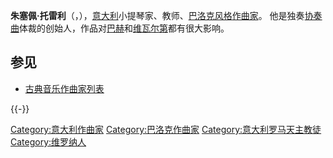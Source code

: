 {{Unreferenced|time=2021-02-01T23:51:22+00:00}}
{{NoteTA
|1=zh-hans:朱塞佩;zh-hant:朱塞佩;zh-hk:朱斯卑
}}
{{Infobox classical
| 中文名 = 托雷利
| 画像 = Giuseppe Torelli.png
| 附注 =      
| 原文名 = Giuseppe Torelli
| 国别 = 意大利    
| 出生日期 = 1658年4月22日
| 出生地 = 维罗纳
| 逝世日期 = 1709年2月8日(50歲)
| 逝世地 = 博洛尼亚
| 所属时期 = 巴洛克
| 所属乐派 =  博洛尼亚乐派
| 擅长作品类型 = 协奏曲，室内奏鸣曲，宗教音乐
| 代表作 = 小提琴独奏协奏曲，小号协奏曲，清唱剧《亚当》
| 师从 = 
| 学生 = [[曼弗雷迪尼|曼弗雷迪尼]]
| 官方网站 = 
}}

'''朱塞佩·托雷利'''（{{lang-it|'''Giuseppe Torelli'''}}，{{bd|1658年|4月22日|1709年|2月8日}}），[[意大利|意大利]]小提琴家、教师、[[巴洛克音乐|巴洛克风格]][[作曲家|作曲家]]。
他是独奏[[协奏曲|协奏曲]]体裁的创始人，作品对[[巴赫|巴赫]]和[[维瓦尔第|维瓦尔第]]都有很大影响。

== 参见 ==
* [[古典音乐作曲家列表|古典音乐作曲家列表]]

{{-}}
{{Authority control}}
{{DEFAULTSORT:torelli}}
[[Category:意大利作曲家|Category:意大利作曲家]]
[[Category:巴洛克作曲家|Category:巴洛克作曲家]]
[[Category:意大利罗马天主教徒|Category:意大利罗马天主教徒]]
[[Category:维罗纳人|Category:维罗纳人]]
{{古典音乐作曲家小作品}}